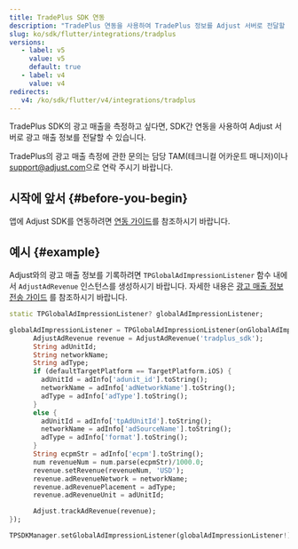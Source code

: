 ```yaml
---
title: TradePlus SDK 연동
description: "TradePlus 연동을 사용하여 TradePlus 정보를 Adjust 서버로 전달할 수 있습니다. "
slug: ko/sdk/flutter/integrations/tradplus
versions:
   - label: v5
     value: v5
     default: true
   - label: v4
     value: v4
redirects:
   v4: /ko/sdk/flutter/v4/integrations/tradplus
---
```


TradePlus SDK의 광고 매출을 측정하고 싶다면, SDK간 연동을 사용하여 Adjust 서버로 광고 매출 정보를 전달할 수 있습니다.

<Callout type="note">

TradePlus의 광고 매출 측정에 관한 문의는 담당 TAM\(테크니컬 어카운트 매니저\)이나 [support@adjust.com](mailto:support@adjust.com)으로 연락 주시기 바랍니다.

</Callout>

## 시작에 앞서 {#before-you-begin}

앱에 Adjust SDK를 연동하려면 [연동 가이드](/ko/sdk/flutter)를 참조하시기 바랍니다.

## 예시 {#example}

Adjust와의 광고 매출 정보를 기록하려면 `TPGlobalAdImpressionListener` 함수 내에서 `AdjustAdRevenue` 인스턴스를 생성하시기 바랍니다. 자세한 내용은 [광고 매출 정보 전송 가이드](/ko/sdk/flutter/features/ad-revenue) 를 참조하시기 바랍니다.

```dart
static TPGlobalAdImpressionListener? globalAdImpressionListener;

globalAdImpressionListener = TPGlobalAdImpressionListener(onGlobalAdImpression: (adInfo) {
      AdjustAdRevenue revenue = AdjustAdRevenue('tradplus_sdk');
      String adUnitId;
      String networkName;
      String adType;
      if (defaultTargetPlatform == TargetPlatform.iOS) {
        adUnitId = adInfo['adunit_id'].toString();
        networkName = adInfo['adNetworkName'].toString();
        adType = adInfo['adType'].toString();
      }
      else {
        adUnitId = adInfo['tpAdUnitId'].toString();
        networkName = adInfo['adSourceName'].toString();
        adType = adInfo['format'].toString();
      }
      String ecpmStr = adInfo['ecpm'].toString();
      num revenueNum = num.parse(ecpmStr)/1000.0;
      revenue.setRevenue(revenueNum, 'USD');
      revenue.adRevenueNetwork = networkName;
      revenue.adRevenuePlacement = adType;
      revenue.adRevenueUnit = adUnitId;

      Adjust.trackAdRevenue(revenue);
});

TPSDKManager.setGlobalAdImpressionListener(globalAdImpressionListener!);
```
